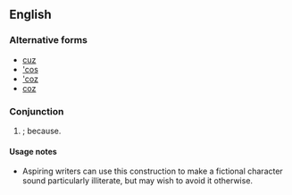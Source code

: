 ==English==

===Alternative forms===
* [[cuz]]
* [['cos]]
* [['coz]]
* [[coz]]

===Conjunction===
{{en-con}}

# {{context|slang|US|lang=en}} {{eye dialect of|'cause|nodot=1|lang=en}}; because.

====Usage notes====
* Aspiring writers can use this construction to make a fictional character sound particularly illiterate, but may wish to avoid it otherwise.